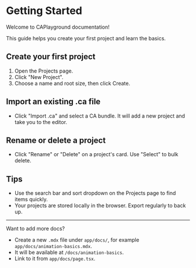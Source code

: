 # Getting Started

Welcome to CAPlayground documentation!

This guide helps you create your first project and learn the basics.

## Create your first project

1. Open the Projects page.
2. Click "New Project".
3. Choose a name and root size, then click Create.

## Import an existing .ca file

- Click "Import .ca" and select a CA bundle. It will add a new project and take you to the editor.

## Rename or delete a project

- Click "Rename" or "Delete" on a project's card. Use "Select" to bulk delete.

## Tips

- Use the search bar and sort dropdown on the Projects page to find items quickly.
- Your projects are stored locally in the browser. Export regularly to back up.

---

Want to add more docs?

- Create a new `.mdx` file under `app/docs/`, for example `app/docs/animation-basics.mdx`.
- It will be available at `/docs/animation-basics`.
- Link to it from `app/docs/page.tsx`.
